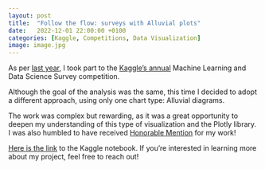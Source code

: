 ```yaml
---
layout: post
title:  "Follow the flow: surveys with Alluvial plots"
date:   2022-12-01 22:00:00 +0100
categories: [Kaggle, Competitions, Data Visualization]
image: image.jpg
---
```


As per [last year](https://jacoporepossi.github.io/learningq/kaggle/competitions/data%20visualization/data%20science/2021/11/28/citizen-data-scientists-the-role-of-auto-ml-tools.html), I took part to the [Kaggle's annual](https://www.kaggle.com/competitions/kaggle-survey-2022) Machine Learning and Data Science Survey competition.

Although the goal of the analysis was the same, this time I decided to adopt a different approach, using only one chart type: Alluvial diagrams.

The work was complex but rewarding, as it was a great opportunity to deepen my understanding of this type of visualization and the Plotly library. I was also humbled to have received [Honorable Mention](https://www.kaggle.com/competitions/kaggle-survey-2022/discussion/372587) for my work!

[Here is the link](https://www.kaggle.com/code/jacoporepossi/follow-the-flow-surveys-with-alluvial-plots/notebook) to the Kaggle notebook. If you're interested in learning more about my project, feel free to reach out!